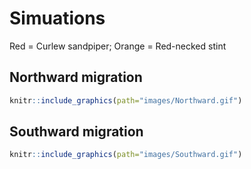 # Simuations {#sim}

Red = Curlew sandpiper; Orange = Red-necked stint

## Northward migration

```r
knitr::include_graphics(path="images/Northward.gif")
```

## Southward migration

```r
knitr::include_graphics(path="images/Southward.gif")
```
